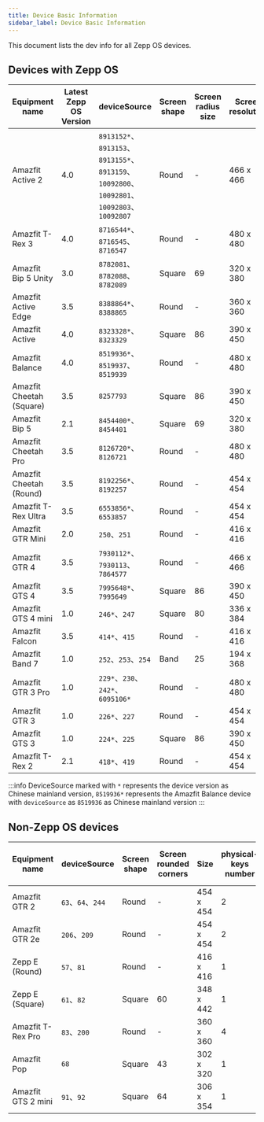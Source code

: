 ```yaml
---
title: Device Basic Information
sidebar_label: Device Basic Information
---
```


This document lists the dev info for all Zepp OS devices.

## Devices with Zepp OS

| Equipment name           | Latest Zepp OS Version | deviceSource                    | Screen shape | Screen radius size | Screen resolution | physical-keys number | Watchface preview image resolution | SecondaryWidget support |
| ------------------------ | ---------------------- | ------------------------------- | ------------ | ------------------ | ----------------- | -------------------- | ---------------------------------- | ----------------------- |
| Amazfit Active 2          | 4.0               | `8913152*`、`8913153`、`8913155*`、`8913159`、`10092800`、`10092801`、`10092803`、`10092807` | Round     | -                | 466 x 466  | 2            | 314 x 314        | NO       |
| Amazfit T-Rex 3          | 4.0               | `8716544*`、`8716545`、`8716547` | Round     | -                | 480 x 480  | 4            | 324 x 324        | NO      |
| Amazfit Bip 5 Unity      | 3.0                    | `8782081`、`8782088`、`8782089` | Square        | 69                  | 320 x 380         | 1                    | 200 x 238                          | YES              |
| Amazfit Active Edge      | 3.5                    | `8388864*`、`8388865`            | Round        | -                  | 360 x 360         | 4                    | 243 x 243                          | NO                      |
| Amazfit Active           | 4.0                    | `8323328*`、`8323329`            | Square       | 86                 | 390 x 450         | 1                    | 266 x 307                          | YES                     |
| Amazfit Balance          | 4.0                    | `8519936*`、`8519937`、`8519939` | Round        | -                  | 480 x 480         | 2                    | 324 x 324                          | YES                     |
| Amazfit Cheetah (Square) | 3.5                    | `8257793`                       | Square       | 86                 | 390 x 450         | 3                    | 266 x 307                          | NO                      |
| Amazfit Bip 5            | 2.1                    | `8454400*`、`8454401`            | Square       | 69                 | 320 x 380         | 1                    | 200 x 238                          | YES                     |
| Amazfit Cheetah Pro      | 3.5                    | `8126720*`、`8126721`            | Round        | -                  | 480 x 480         | 2                    | 324 x 324                          | NO                      |
| Amazfit Cheetah (Round)  | 3.5                    | `8192256*`、`8192257`            | Round        | -                  | 454 x 454         | 2                    | 306 x 306                          | NO                      |
| Amazfit T-Rex Ultra      | 3.5                    | `6553856*`、`6553857`            | Round        | -                  | 454 x 454         | 4                    | 306 x 306                          | NO                      |
| Amazfit GTR Mini         | 2.0                    | `250`、`251`                    | Round        | -                  | 416 x 416         | 1                    | 280 x 280                          | YES                     |
| Amazfit GTR 4            | 3.5                    | `7930112*`、`7930113`、`7864577` | Round        | -                  | 466 x 466         | 2                    | 314 x 314                          | YES                     |
| Amazfit GTS 4            | 3.5                    | `7995648*`、`7995649`            | Square       | 86                 | 390 x 450         | 1                    | 266 x 307                          | YES                     |
| Amazfit GTS 4 mini       | 1.0                    | `246*`、`247`                    | Square       | 80                 | 336 x 384         | 1                    | 228 x 260                          | -                       |
| Amazfit Falcon           | 3.5                    | `414*`、`415`                    | Round        | -                  | 416 x 416         | 4                    | 280 x 280                          | NO                      |
| Amazfit Band 7           | 1.0                    | `252`、`253`、`254`             | Band         | 25                 | 194 x 368         | -                    | 152 x 288                          | -                       |
| Amazfit GTR 3 Pro        | 1.0                    | `229*`、`230`、`242*`、`6095106*`  | Round        | -                  | 480 x 480         | 2                    | 324 x 324                          | -                       |
| Amazfit GTR 3            | 1.0                    | `226*`、`227`                    | Round        | -                  | 454 x 454         | 2                    | 306 x 306                          | -                       |
| Amazfit GTS 3            | 1.0                    | `224*`、`225`                    | Square       | 86                 | 390 x 450         | 1                    | 266 x 307                          | -                       |
| Amazfit T-Rex 2          | 2.1                    | `418*`、`419`                    | Round        | -                  | 454 x 454         | 4                    | 306 x 306                          | NO                      |

:::info
DeviceSource marked with `*` represents the device version as Chinese mainland version, `8519936*` represents the Amazfit Balance device with `deviceSource` as `8519936` as Chinese mainland version
:::

## Non-Zepp OS devices

| Equipment name     | deviceSource      | Screen shape | Screen rounded corners | Size      | physical-keys number | Watchface preview image resolution |
| ------------------ | ----------------- | ------------ | ---------------------- | --------- | -------------------- | ---------------------------------- |
| Amazfit GTR 2      | `63`、`64`、`244` | Round        | -                      | 454 x 454 | 2                    | 306 x 306                          |
| Amazfit GTR 2e     | `206`、`209`      | Round        | -                      | 454 x 454 | 2                    | 306 x 306                          |
| Zepp E (Round)     | `57`、`81`        | Round        | -                      | 416 x 416 | 1                    | 280 x 280                          |
| Zepp E (Square)    | `61`、`82`        | Square       | 60                     | 348 x 442 | 1                    | 254 x 323                          |
| Amazfit T-Rex Pro  | `83`、`200`       | Round        | -                      | 360 x 360 | 4                    | 220 x 220                          |
| Amazfit Pop        | `68`              | Square       | 43                     | 302 x 320 | 1                    | 202 x 214                          |
| Amazfit GTS 2 mini | `91`、`92`        | Square       | 64                     | 306 x 354 | 1                    | 210 x 242                          |
